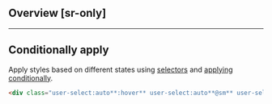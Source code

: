 ## Overview [sr-only]
<Overview/>

---

## Conditionally apply
Apply styles based on different states using [selectors](/guide/state-selectors) and [applying conditionally](/guide/applying-conditionally).
```html
<div class="user-select:auto**:hover** user-select:auto**@sm** user-select:auto**@dark** user-select:auto**@print**">…</div>
```


